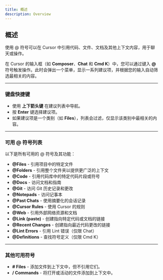 ```yaml
---
title: 概述 
description: Overview
---
```


## 概述

使用 @ 符号可以在 Cursor 中引用代码、文件、文档及其他上下文内容，用于聊天或操作。

在 Cursor 的输入框（如 **Composer**、**Chat** 和 **Cmd K**）中，您可以通过键入 **@** 符号触发操作。此时会弹出一个菜单，显示一系列建议项，并根据您的输入自动筛选最相关的内容。

---

### **键盘快捷键**

- 使用 **上下箭头键** 在建议列表中导航。  
- 按 **Enter** 键选择建议项。  
- 如果建议项是一个类别（如 **Files**），列表会过滤，仅显示该类别中最相关的内容。

---

### **可用 @ 符号列表**

以下是所有可用的 @ 符号及其功能：

- **@Files** - 引用项目中的特定文件  
- **@Folders** - 引用整个文件夹以提供更广泛的上下文  
- **@Code** - 引用代码库中的特定代码片段或符号  
- **@Docs** - 访问文档和指南  
- **@Git** - 访问 Git 历史记录和更改  
- **@Notepads** - 访问记事本  
- **@Past Chats** - 使用摘要化的会话记录  
- **@Cursor Rules** - 使用 Cursor 的规则  
- **@Web** - 引用外部网络资源和文档  
- **@Link (paste)** - 创建指向特定代码或文档的链接  
- **@Recent Changes** - 创建指向最近代码更改的链接  
- **@Lint Errors** - 引用 Lint 错误（仅限 Chat）  
- **@Definitions** - 查找符号定义（仅限 Cmd K）  

---

### **其他可用符号**

- **# Files** - 添加文件到上下文中，但不引用它们。  
- **/ Commands** - 将打开或活动的文件添加到上下文中。